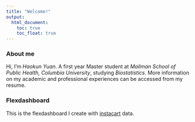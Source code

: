 ```yaml
---
title: "Welcome!"
output:
  html_document: 
    toc: true
    toc_float: true
---
```


### About me

Hi, I'm *Haokun Yuan*. A first year Master student at *Mailman School of Public Health, Columbia University*, studying *Biostatistics*. More information on my academic and professional experiences can be accessed from my resume.


### Flexdashboard

This is the flexdashboard I create with [instacart](dashboard_template.html) data.